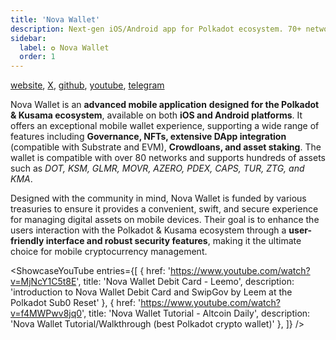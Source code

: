 ```yaml
---
title: 'Nova Wallet'
description: Next-gen iOS/Android app for Polkadot ecosystem. 70+ networks. Amazing UX/UI. Secure & Open source.
sidebar:
  label: ✪ Nova Wallet
  order: 1
---
```



[website](https://novawallet.io/), [X](https://twitter.com/NovaWalletApp), [github](https://github.com/novasamatech/), [youtube](https://www.youtube.com/c/NovaWallet), [telegram](https://t.me/novawallet)

Nova Wallet is an **advanced mobile application** **designed for the Polkadot &amp; Kusama ecosystem**, available on both **iOS and Android platforms**. It offers an exceptional mobile wallet experience, supporting a wide range of features including **Governance, NFTs, extensive DApp integration** (compatible with Substrate and EVM), **Crowdloans, and asset staking**. The wallet is compatible with over 80 networks and supports hundreds of assets such as *DOT, KSM, GLMR, MOVR, AZERO, PDEX, CAPS, TUR, ZTG, and KMA*.

Designed with the community in mind, Nova Wallet is funded by various treasuries to ensure it provides a convenient, swift, and secure experience for managing digital assets on mobile devices. Their goal is to enhance the users interaction with the Polkadot &amp; Kusama ecosystem through a **user-friendly interface and robust security features**, making it the ultimate choice for mobile cryptocurrency management.

<ShowcaseYouTube
  entries={[
    {
      href: 'https://www.youtube.com/watch?v=MjNcY1C5t8E',
      title: 'Nova Wallet Debit Card - Leemo',
      description: 'introduction to Nova Wallet Debit Card and SwipGov by Leem at the Polkadot Sub0 Reset'
    },
        {
      href: 'https://www.youtube.com/watch?v=f4MWPwv8jq0',
      title: 'Nova Wallet Tutorial - Altcoin Daily',
      description: 'Nova Wallet Tutorial/Walkthrough (best Polkadot crypto wallet)'
    },
  ]} />
